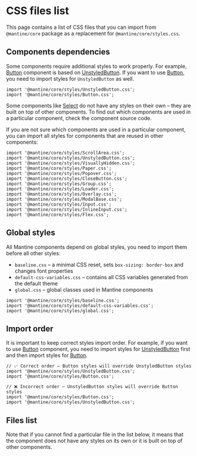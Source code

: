 

# CSS files list

This page contains a list of CSS files that you can import from `@mantine/core` package
as a replacement for `@mantine/core/styles.css`.

## Components dependencies

Some components require additional styles to work properly. For example, [Button](/core/button/)
component is based on [UnstyledButton](/core/unstyled-button/). If you want to use [Button](/core/button/),
you need to import styles for `UnstyledButton` as well.

```tsx
import '@mantine/core/styles/UnstyledButton.css';
import '@mantine/core/styles/Button.css';
```

Some components like [Select](/core/select/) do not have any styles on their own – they are built
on top of other components. To find out which components are used in a particular component, check
the component source code.

If you are not sure which components are used in a particular component, you can import
all styles for components that are reused in other components:

```tsx
import '@mantine/core/styles/ScrollArea.css';
import '@mantine/core/styles/UnstyledButton.css';
import '@mantine/core/styles/VisuallyHidden.css';
import '@mantine/core/styles/Paper.css';
import '@mantine/core/styles/Popover.css';
import '@mantine/core/styles/CloseButton.css';
import '@mantine/core/styles/Group.css';
import '@mantine/core/styles/Loader.css';
import '@mantine/core/styles/Overlay.css';
import '@mantine/core/styles/ModalBase.css';
import '@mantine/core/styles/Input.css';
import '@mantine/core/styles/InlineInput.css';
import '@mantine/core/styles/Flex.css';
```

## Global styles

All Mantine components depend on global styles, you need to import them before
all other styles:

- `baseline.css` – a minimal CSS reset, sets `box-sizing: border-box` and changes font properties
- `default-css-variables.css` – contains all CSS variables generated from the default theme
- `global.css` – global classes used in Mantine components

```tsx
import '@mantine/core/styles/baseline.css';
import '@mantine/core/styles/default-css-variables.css';
import '@mantine/core/styles/global.css';
```

## Import order

It is important to keep correct styles import order. For example, if you want to use
[Button](/core/button/) component, you need to import styles for
[UnstyledButton](/core/unstyled-button/) first and then import styles for [Button](/core/button/).

```tsx
// ✅ Correct order – Button styles will override UnstyledButton styles
import '@mantine/core/styles/UnstyledButton.css';
import '@mantine/core/styles/Button.css';
```

```tsx
// ❌ Incorrect order – UnstyledButton styles will override Button styles
import '@mantine/core/styles/Button.css';
import '@mantine/core/styles/UnstyledButton.css';
```

## Files list

Note that if you cannot find a particular file in the list below, it means that
the component does not have any styles on its own or it is built on top of other components.

<CssFilesList />
